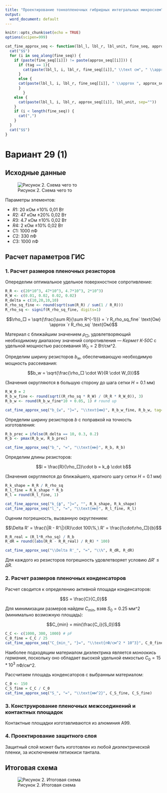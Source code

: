 ```yaml
---
title: "Проектирование тонкопленочных гибридных интегральных микросхем"
output:
  word_document: default
---
```


```r
knitr::opts_chunk$set(echo = TRUE)
options(scipen=999)

cat_fine_approx_seq <- function(lbl_l, lbl_r, lbl_unit, fine_seq, approx_seq, tag=0) {
  cat("$$")
  for (i in seq_along(fine_seq)) {
    if (paste(fine_seq[[i]]) != paste(approx_seq[[i]])) {
      if (tag == 1){
        cat(paste(lbl_l, i, lbl_r, fine_seq[[i]]," \\text см", " \\approx ", approx_seq[[i]], lbl_unit, sep=""))
      }
      else {
      cat(paste(lbl_l, i, lbl_r, fine_seq[[i]], " \\approx ", approx_seq[[i]], lbl_unit, sep=""))
      }
        }
    else {
      cat(paste(lbl_l, i, lbl_r, approx_seq[[i]], lbl_unit, sep=""))
    }
    if (i < length(fine_seq)) {
      cat(",")
    }
  }
  cat("$$")
}

```

# Вариант 29 (1)

## Исходные данные

![Рисунок 2. Схема чего то](HW1/Circut2.gif) 

Параметры элементов:

-   $R1$: 20 кОм ±10% 0,01 Вт
-   $R2$: 47 кОм ±20% 0,02 Вт
-   $R3$: 4.7 кОм ±10% 0,02 Вт
-   $R4$: 2 кОм ±10% 0,02 Вт
-   $C1$: 1000 пФ
-   $C2$: 330 пФ
-   $C3$: 1000 пФ

## Расчет параметров ГИС

### 1. Расчет размеров пленочных резисторов

Опеределим оптимальное удельное поверхностное сопротивление:

```r
R_R <- c(20*10^3, 47*10^3, 4.7*10^3, 2*10^3)
R_W <- c(0.01, 0.02, 0.02, 0.02)
R_delta = c(10,20,10,10)
R_rho_sq_fine <- round(sqrt(sum(R_R) / sum(1 / R_R)))
R_rho_sq <- signif(R_rho_sq_fine, digits=1)
```

$$\rho_□ = \sqrt{\frac{\sum R}{\sum R^{-1}}} = `r R_rho_sq_fine` \text{Ом} \approx `r R_rho_sq` \text{Ом}$$

Материал с ближайшим значением $\rho_□$, удовлетворяющий необходимому диапазону значений сопротивления — *Кермет К-50С* с удельной мощностью рассеивания $W_0 = 2$ Вт/см\^2.

Определим ширину резисторов $b_w$, обеспечивающую необходимую мощность рассеивания:

$$b_w = \sqrt{\frac{\rho_□ \cdot W}{R \cdot W_0}}$$

(Значения округляются в большую сторону до шага сетки $H = 0.1$ мм)

```r
R_W_0 = 2
R_b_w_fine <- round(sqrt((R_rho_sq * R_W) / (R_R * R_W_0)), 3)
R_b_w <- round(R_b_w_fine*10 + 0.05, 1) # round up

cat_fine_approx_seq("b_{w", "}=", "\\text{мм}", R_b_w_fine, R_b_w, tag=1)
```

Определим ширину резисторов $b$ с поправкой на точность изготовления:

```r
R_b_prec = ifelse(R_delta == 10, 0.3, 0.2)
R_b <- pmax(R_b_w, R_b_prec)

cat_fine_approx_seq("b_", "=", "\\text{мм}", R_b, R_b)
```

Определим длины резисторов:

$$l = \frac{R}{\rho_□}\cdot b = k_ф \cdot b$$

(Значения округляются до ближайшего, кратного шагу сетки $H = 0.1$ мм)

```r
R_k_shape = R_R / R_rho_sq
R_l_fine = R_k_shape * R_b
R_l = round(R_l_fine, 1)

cat_fine_approx_seq("k_{ф", "}=", "", R_k_shape, R_k_shape)
cat_fine_approx_seq("l_", "=", "\\text{мм}", R_l_fine, R_l)
```

Оценим погрешность, вызванную округлением:

$$\Delta R' = \frac{\|R - R'\|}{R}\cdot 100\%,\ R' = \frac{l\cdot\rho_□}{b}$$

```r
R_R_real = (R_l*R_rho_sq) / R_b
R_dR = round((abs(R_R - R_R_real) / R_R) * 100)

cat_fine_approx_seq("\\Delta R'_", "=", "\\%", R_dR, R_dR)
```

Для каждого из резисторов погрешность удовлетворяет условию $\Delta R' \leq \Delta R$.

### 2. Расчет размеров пленочных конденсаторов

Расчет сводится к определению активной площади конденсаторов:

$$S = \frac{C}{C_0}$$

Для минимизации размеров найдем $C_{min}$, взяв $S_0 = 0.25$ мм\^2 (минимально возможную площадь):

$$C_{min} = min(\frac{C_i}{S_0})$$

```r
C_C <- c(1000, 300, 1000) # pF
C_0_fine = C_C / 25
cat_fine_approx_seq("C_{min_", "}=", "\\text{пФ/см^2 * 10^3}", C_0_fine, C_0_fine)
```

Наиболее подходящим материалом диэлектрика является *моноокись германия*, поскольку оно обладает высокой удельной емкостью $C_0 = 15 * 10^3$ пФ/см\^2.

Рассчитаем площадь конденсаторов с выбранным материалом:

```r
C_0 <- 150
C_S_fine = C_C / C_0
cat_fine_approx_seq("S_", "=", "\\text{мм^2}", C_S_fine, C_S_fine)
```

### 3. Конструирование пленочных межсоединений и контактных площадок

Контактные площадки изготавливаются из алюминия А99.

### 4. Проектирование защитного слоя

Защитный слой может быть изготовлен из любой диэлектрической пленки, за исключением пятиокиси тантала.

## Итоговая схема
![Рисунок 2. Итоговая схема](HW1/myschema.png) 
